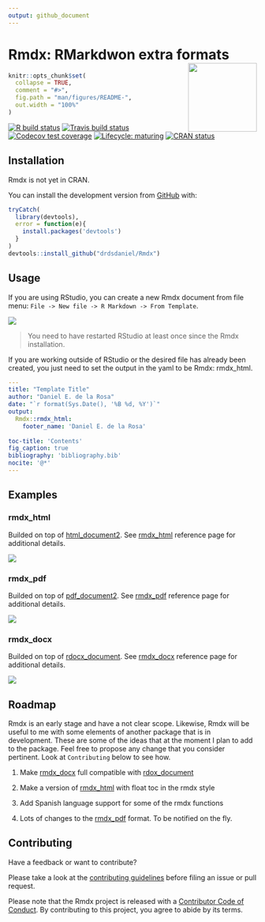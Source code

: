 ```yaml
---
output: github_document
---
```


<!-- README.md is generated from README.Rmd. Please edit that file -->

# Rmdx: RMarkdwon extra formats <img src='man/figures/logo.png' align="right" height="139" />

```r
knitr::opts_chunk$set(
  collapse = TRUE,
  comment = "#>",
  fig.path = "man/figures/README-",
  out.width = "100%"
)
```

<!-- badges: start -->
[![R build status](https://github.com/drdsdaniel/Rmdx/workflows/R-CMD-check/badge.svg)](https://github.com/drdsdaniel/Rmdx/actions)
[![Travis build status](https://travis-ci.com/drdsdaniel/Rmdx.svg?branch=main)](https://travis-ci.com/drdsdaniel/Rmdx)
[![Codecov test coverage](https://codecov.io/gh/drdsdaniel/Rmdx/branch/main/graph/badge.svg)](https://codecov.io/gh/drdsdaniel/Rmdx?branch=main)
[![Lifecycle: maturing](https://img.shields.io/badge/lifecycle-maturing-blue.svg)](https://www.tidyverse.org/lifecycle/#maturing)
[![CRAN status](https://www.r-pkg.org/badges/version/Rmdx)](https://CRAN.R-project.org/package=Rmdx)
<!-- badges: end -->

## Installation

Rmdx is not yet in CRAN.

<!-- You can install the released version of Rmdx from [CRAN](https://CRAN.R-project.org) with: -->

<!-- ``` r -->
<!-- install.packages("Rmdx") -->
<!-- ``` -->

You can install the development version from [GitHub](https://github.com/) with:

``` r
tryCatch(
  library(devtools),
  error = function(e){
    install.packages('devtools')
  }
)
devtools::install_github("drdsdaniel/Rmdx")
```

## Usage

If you are using RStudio, you can create a new Rmdx document from file menu: `File -> New file -> R Markdown -> From Template`.

<img src='man/figures/new_file.png'/>

> You need to have restarted RStudio at least once since the Rmdx installation.

If you are working outside of RStudio or the desired file has already been created, you just need to set the output in the yaml to be Rmdx: rmdx_html.

``` yaml
---
title: "Template Title"
author: "Daniel E. de la Rosa"
date: "`r format(Sys.Date(), '%B %d, %Y')`"
output: 
  Rmdx::rmdx_html:
    footer_name: 'Daniel E. de la Rosa'
    
toc-title: 'Contents'
fig_caption: true
bibliography: 'bibliography.bib' 
nocite: '@*' 
---
```

## Examples

### rmdx_html

Builded on top of [html_document2](https://rdrr.io/pkg/bookdown/man/html_document2.html). See [rmdx_html](https://drdsdaniel.github.io/Rmdx/reference/rmdx_html.html) reference page for additional details.

<img src='man/figures/html.png'/>

### rmdx_pdf

Builded on top of [pdf_document2](https://rdrr.io/pkg/bookdown/man/html_document2.html). See [rmdx_pdf](https://drdsdaniel.github.io/Rmdx/reference/rmdx_pdf.html) reference page for additional details.

<img src='man/figures/pdf.png'/>

### rmdx_docx

Builded on top of [rdocx_document](https://davidgohel.github.io/officedown/reference/rdocx_document.html). See [rmdx_docx](https://drdsdaniel.github.io/Rmdx/reference/rmdx_docx.html) reference page for additional details.

<img src='man/figures/docx.png'/>


## Roadmap

Rmdx is an early stage and have a not clear scope. Likewise, Rmdx will be useful to me with some elements of another package that is in development. These are some of the ideas that at the moment I plan to add to the package. Feel free to propose any change that you consider pertinent. Look at `Contributing` below to see how.


1. Make [rmdx_docx](https://drdsdaniel.github.io/Rmdx/reference/rmdx_docx.html) full compatible with [rdox_document](https://github.com/davidgohel/officedown/blob/master/R/rdocx_document.R)

2. Make a version of [rmdx_html](https://drdsdaniel.github.io/Rmdx/reference/rmdx_html.html) with float toc in the rmdx style

3. Add Spanish language support for some of the rmdx functions

4. Lots of changes to the [rmdx_pdf](https://drdsdaniel.github.io/Rmdx/reference/rmdx_pdf.html) format. To be notified on the fly.


## Contributing

Have a feedback or want to contribute?

Please take a look at the [contributing guidelines](https://drdsdaniel.github.io/Rmdx/CONTRIBUTING.html) before filing an issue or pull request.

Please note that the Rmdx project is released with a [Contributor Code of Conduct](https://contributor-covenant.org/version/2/0/CODE_OF_CONDUCT.html). By contributing to this project, you agree to abide by its terms.
